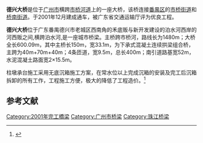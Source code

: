 {{Infobox_Bridge|bridge_name=德兴大桥|native_name=|image=Dexing Bridge, Panyu, Guangzhou 2015.jpg|image_size=|caption=德兴大桥(2015年)|official_name=|carries=|crosses=[[珠江|珠江]][[市桥河道|市桥河道]]|locale={{CHN}}[[广东省|广东省]][[广州市|广州市]]|maint=|id=|design=|mainspan=|length=1480米(含引道)|width=|height=|load=|clearance=|below=|aadtraffic=|traffic=|designed_by=|begin=|complete=|open=2001年12月|closed=|destruction=|toll=免费|also_known_as=|map_cue=|map_image=|map_text=|map_width=|coordinates=|lat=|long=|extra=|other_name=德兴桥}}

'''德兴大桥'''是位于[[广州市|广州市]]横跨[[市桥河道|市桥河道]]上的一座大桥，该桥连接[[番禺区|番禺区]]的[[市桥街道|市桥街道]]和[[桥南街道_(广州市)|桥南街道]]。于2001年12月建成通车，被广东省交通运输厅评为优良工程。

'''德兴大桥'''位于广东番禺德兴市老城区西南角的禾底贩与新开发建设的泊水河西岸的河西贩之间,横跨泊水河,是一座城市桥梁。主桥跨市桥河，路线长为1480m；大桥全长600.09m，其中主桥长150m，宽33.1m，为下承式混凝土连续拱梁组合桥，主跨为40m+70m+40m；4条匝道，宽9.5m，总长400m；南引道路基宽52m，水泥混凝土路面宽2×15.5m。

柱墩承台施工采用无底沉箱施工方案，在常水位以上完成沉箱的安装及完工后沉箱拆卸的所有工作，工程施工方便，极大的降低了工程造价。<ref>{{Cite web|url=http://www.gzglql.com/Html/2014/05/24/20140524_150558_529.html|title=广州番禺德兴大桥|accessdate=2016-09-02|author=|date=|work=www.gzglql.com|publisher=|deadurl=yes|archiveurl=https://web.archive.org/web/20161011204404/http://www.gzglql.com/Html/2014/05/24/20140524_150558_529.html|archivedate=2016年10月11日|df=}}</ref>
==参考文献==
{{reflist}}
{{广州桥隧}}
[[Category:2001年完工橋梁|Category:2001年完工橋梁]]
[[Category:广州市桥梁|Category:广州市桥梁]]
[[Category:珠江桥梁|Category:珠江桥梁]]